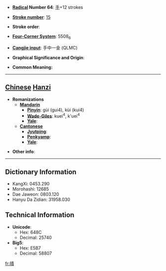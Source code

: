 * '''[[Wiktionary:Chinese radical index| Radical]] Number 64''': [[Wiktionary:Chinese radical index 手|手]]+12 strokes

* '''[[Wiktionary:Chinese total strokes index|Stroke number]]''': [[Wiktionary:Chinese total strokes index 15|15]]

* '''Stroke order''': 

* '''[[Wiktionary:Chinese four corner index|Four-Corner System]]''': 5508<sub>6</sub>

* '''[[Wiktionary:Chinese Cangjie index|Cangjie input]]''': 手中一金 (QLMC)

* '''Graphical Significance and Origin''': 

* '''Common Meaning:'''  {{substub}}

----

==[[Chinese]] [[Hanzi]]==

* '''Romanizations'''
** '''[[Mandarin]]'''
*** '''[[Pinyin]]''': gùi (gui4), kùi (kui4)
*** '''[[Wade-Giles]]''': kuei<sup>4</sup>, k'uei<sup>4</sup>
*** '''[[Yale]]''': 
** '''[[Cantonese]]'''
*** '''[[Jyutping]]''':
*** '''[[Penkyamp]]''': 
*** '''[[Yale]]''': 

* '''Other info''': 

----

==Dictionary Information==

* KangXi: 0453.290
* Morohashi: 12685
* Dae Jaweon: 0803.120
* Hanyu Da Zidian: 31958.030

==Technical Information==

* '''Unicode''':
** Hex: 648C
** Decimal: 25740
* '''Big5''':
** Hex: E5B7
** Decimal: 58807

[[fr:撌]]